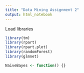 ```yaml
---
title: "Data Mining Assignment 2"
output: html_notebook
---
```



Load libraries
```r
library(tm)
library(rpart)
library(rpart.plot)
library(randomForest)
library(glmnet)
```

``` r
NaiveBayes <- function() {}
```